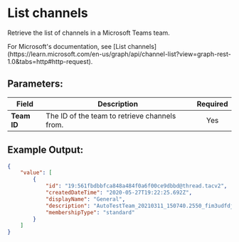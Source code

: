 
# List channels

Retrieve the list of channels in a Microsoft Teams team.

<Callout type="info">
	For Microsoft's documentation, see [List
	channels](https://learn.microsoft.com/en-us/graph/api/channel-list?view=graph-rest-1.0&tabs=http#http-request).
</Callout>

## Parameters:

| Field       | Description                                   | Required |
| ----------- | --------------------------------------------- | :------: |
| **Team ID** | The ID of the team to retrieve channels from. |   Yes    |

## Example Output:

```json
{
	"value": [
		{
			"id": "19:561fbdbbfca848a484f0a6f00ce9dbbd@thread.tacv2",
			"createdDateTime": "2020-05-27T19:22:25.692Z",
			"displayName": "General",
			"description": "AutoTestTeam_20210311_150740.2550_fim3udfdjen9",
			"membershipType": "standard"
		}
	]
}
```
